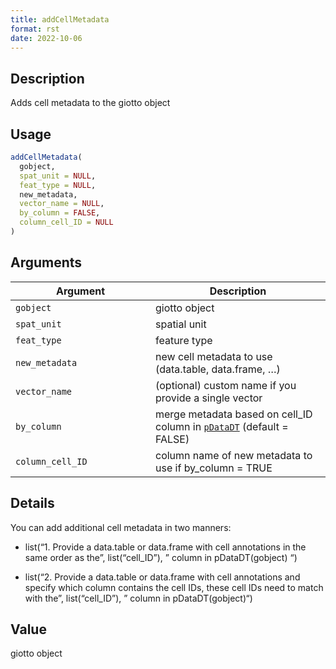 ```yaml
--- 
title: addCellMetadata 
format: rst 
date: 2022-10-06 
--- 
```


## Description

Adds cell metadata to the giotto object


## Usage

```r
addCellMetadata(
  gobject,
  spat_unit = NULL,
  feat_type = NULL,
  new_metadata,
  vector_name = NULL,
  by_column = FALSE,
  column_cell_ID = NULL
)
```


## Arguments

Argument      |Description
------------- |----------------
`gobject`     |     giotto object
`spat_unit`     |     spatial unit
`feat_type`     |     feature type
`new_metadata`     |     new cell metadata to use (data.table, data.frame, ...)
`vector_name`     |     (optional) custom name if you provide a single vector
`by_column`     |     merge metadata based on cell_ID column in [`pDataDT`](#pdatadt) (default = FALSE)
`column_cell_ID`     |     column name of new metadata to use if by_column = TRUE


## Details

You can add additional cell metadata in two manners:
   

*  list("1. Provide a data.table or data.frame with cell annotations in the same order as the ", list("cell_ID"), " column in pDataDT(gobject) ")   

*  list("2. Provide a data.table or data.frame with cell annotations and specify which column contains the cell IDs, these cell IDs need to match with the ", list("cell_ID"), " column in pDataDT(gobject)")


## Value

giotto object


